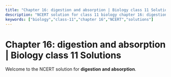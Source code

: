 ```yaml
---
title: "Chapter 16: digestion and absorption | Biology class 11 Solutions"
description: "NCERT solution for class 11 biology chapter 16: digestion and absorption."
keywords: ["biology","class-11","chapter 16","NCERT","solutions"]
---
```


# Chapter 16: digestion and absorption | Biology class 11 Solutions

Welcome to the NCERT solution for **digestion and absorption**.
